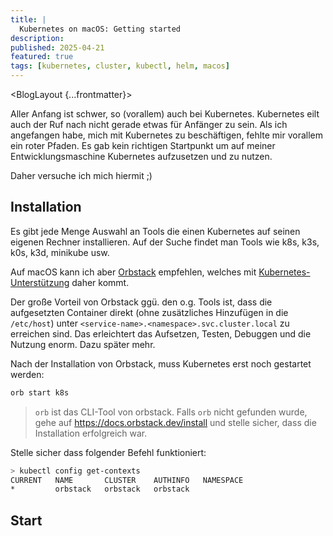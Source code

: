 ```yaml
---
title: |
  Kubernetes on macOS: Getting started
description: 
published: 2025-04-21
featured: true
tags: [kubernetes, cluster, kubectl, helm, macos]
---
```



<BlogLayout {...frontmatter}>

Aller Anfang ist schwer, so (vorallem) auch bei Kubernetes.
Kubernetes eilt auch der Ruf nach nicht gerade etwas für Anfänger zu sein.
Als ich angefangen habe, mich mit Kubernetes zu beschäftigen, fehlte mir vorallem ein roter Pfaden.
Es gab kein richtigen Startpunkt um auf meiner Entwicklungsmaschine Kubernetes aufzusetzen und zu nutzen.

Daher versuche ich mich hiermit ;)

## Installation

Es gibt jede Menge Auswahl an Tools die einen Kubernetes auf seinen eigenen Rechner installieren.
Auf der Suche findet man Tools wie k8s, k3s, k0s, k3d, minikube usw.

Auf macOS kann ich aber [Orbstack](https://orbstack.dev/) empfehlen, welches mit [Kubernetes-Unterstützung](https://docs.orbstack.dev/kubernetes/) daher kommt.

Der große Vorteil von Orbstack ggü. den o.g. Tools ist,
dass die aufgesetzten Container direkt (ohne zusätzliches Hinzufügen in die `/etc/host`)
unter `<service-name>.<namespace>.svc.cluster.local` zu erreichen sind.
Das erleichtert das Aufsetzen, Testen, Debuggen und die Nutzung enorm. Dazu später mehr.

Nach der Installation von Orbstack, muss Kubernetes erst noch gestartet werden:

```sh
orb start k8s
```

> `orb` ist das CLI-Tool von orbstack.
> Falls `orb` nicht gefunden wurde, gehe auf https://docs.orbstack.dev/install und stelle sicher, dass die Installation erfolgreich war.


Stelle sicher dass folgender Befehl funktioniert:

```sh
> kubectl config get-contexts
CURRENT   NAME       CLUSTER    AUTHINFO   NAMESPACE
*         orbstack   orbstack   orbstack
```

## Start


</BlogLayout>

